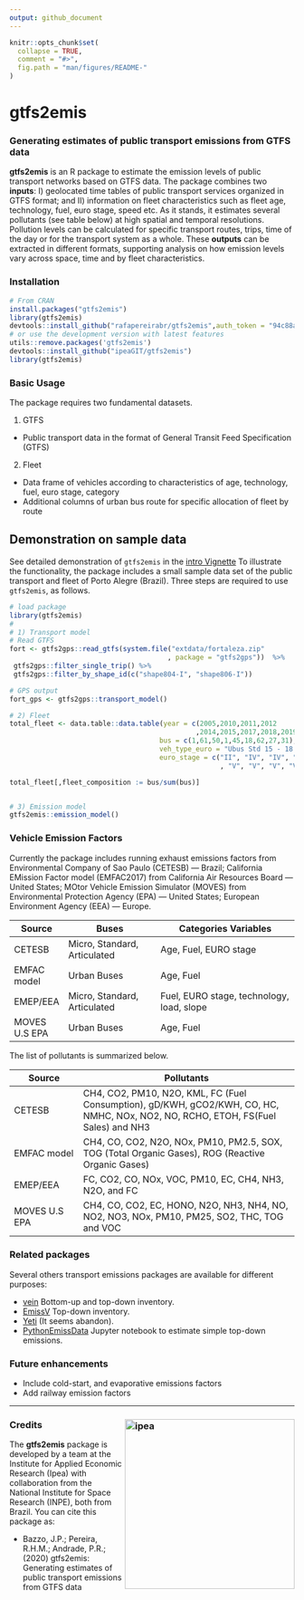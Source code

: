 ```yaml
---
output: github_document
---
```


```r
knitr::opts_chunk$set(
  collapse = TRUE,
  comment = "#>",
  fig.path = "man/figures/README-"
)
```

# gtfs2emis

### Generating estimates of public transport emissions from GTFS data

**gtfs2emis** is an R package to estimate the emission levels of public transport networks based on GTFS data. The package combines two **inputs**: I) geolocated time tables of public transport services organized in GTFS format; and II) information on fleet characteristics such as fleet age, technology, fuel, euro stage, speed etc. As it stands, it estimates several pollutants (see table below) at high spatial and temporal resolutions. Pollution levels can be calculated for specific transport routes, trips, time of the day or for the transport system as a whole. These **outputs** can be extracted in different formats, supporting analysis on how emission levels vary across space, time and by fleet characteristics.

<!-- The **gtfs2emis** package leverages on standard GTFS data format and develops a computational method that can be easily used to estimate enviromental emissions of several public transport systems around the world. One of the core advantages of **gtfs2emis** is that it makes extremely easy to simulate how the environmental performance of a public transport system would change under different policy scenarios. Simple modifications to the package input would allow one to estimate how emissions levels could be affected by different interventions such as electrifying the fleet, building new transport corridors, changing route itineraries or frequencies and fleet renewal. -->

### Installation

```r
# From CRAN
install.packages("gtfs2emis")
library(gtfs2emis)
devtools::install_github("rafapereirabr/gtfs2emis",auth_token = "94c88a642a2f62fce15e4c05cc0b6ead55ff5851")
# or use the development version with latest features
utils::remove.packages('gtfs2emis')
devtools::install_github("ipeaGIT/gtfs2emis")
library(gtfs2emis)
```

### Basic Usage

The package requires two fundamental datasets.

1. GTFS
 - Public transport data in the format of General Transit Feed Specification (GTFS)
 
2. Fleet
 - Data frame of vehicles according to characteristics of age, technology, fuel, euro stage, category
 - Additional columns of urban bus route for specific allocation of fleet by route
 
 
## Demonstration on sample data

See detailed demonstration of `gtfs2emis` in the [intro Vignette](https://github.com/rafapereirabr/gtfs2emis/blob/master/doc/gtfs2emis-vignette.md)
To illustrate the functionality, the package includes a small sample data set of the public transport and fleet of Porto Alegre (Brazil). Three steps are required to use `gtfs2emis`, as follows.


```r
# load package
library(gtfs2emis)
# 
# 1) Transport model
# Read GTFS
fort <- gtfs2gps::read_gtfs(system.file("extdata/fortaleza.zip"
                                       , package = "gtfs2gps"))  %>%
 gtfs2gps::filter_single_trip() %>% 
 gtfs2gps::filter_by_shape_id(c("shape804-I", "shape806-I"))

# GPS output
fort_gps <- gtfs2gps::transport_model()

# 2) Fleet 
total_fleet <- data.table::data.table(year = c(2005,2010,2011,2012
                                              ,2014,2015,2017,2018,2019),
                                     bus = c(1,61,50,1,45,18,62,27,31),
                                     veh_type_euro = "Ubus Std 15 - 18 t",
                                     euro_stage = c("II", "IV", "IV", "V"
                                                    , "V", "V", "V", "V","V"))

total_fleet[,fleet_composition := bus/sum(bus)]


# 3) Emission model
gtfs2emis::emission_model()
```


### Vehicle Emission Factors

Currently the package includes running exhaust emissions factors from Environmental Company of Sao Paulo (CETESB) — Brazil; California EMission Factor model (EMFAC2017) from California Air Resources Board — United States; MOtor Vehicle Emission Simulator (MOVES) from Environmental Protection Agency (EPA) — United States;  European Environment Agency (EEA) — Europe. 

| Source        | Buses                        | Categories Variables                        | 
|---------------|------------------------------|---------------------------------------------| 
| CETESB        | Micro, Standard, Articulated | Age, Fuel, EURO stage                       |
| EMFAC model   | Urban Buses                  | Age, Fuel                                   | 
| EMEP/EEA      | Micro, Standard, Articulated | Fuel, EURO stage, technology, load, slope   |
| MOVES U.S EPA | Urban Buses                  | Age, Fuel                                   | 

The list of pollutants is summarized below.

| Source        | Pollutants                                   | 
|---------------|----------------------------------------------| 
| CETESB        | CH4, CO2, PM10, N2O, KML, FC (Fuel Consumption), gD/KWH, gCO2/KWH, CO, HC, NMHC, NOx, NO2, NO, RCHO, ETOH, FS(Fuel Sales) and NH3  |                      |
| EMFAC model   | CH4, CO, CO2, N2O, NOx, PM10, PM2.5, SOX, TOG (Total Organic Gases), ROG (Reactive Organic Gases) | 
| EMEP/EEA      | FC, CO2, CO, NOx, VOC, PM10, EC, CH4, NH3, N2O, and FC|
| MOVES U.S EPA | CH4, CO, CO2, EC, HONO, N2O, NH3, NH4, NO, NO2, NO3, NOx, PM10, PM25, SO2, THC, TOG and  VOC | 

### **Related packages**

Several others transport emissions packages are available for different purposes:

- [vein](https://github.com/atmoschem/vein) Bottom-up and top-down inventory.
- [EmissV](https://github.com/atmoschem/emissv) Top-down inventory.
- [Yeti](https://github.com/twollnik/YETI) (It seems abandon).
- [PythonEmissData](https://github.com/adelgadop/PythonEmissData) Jupyter notebook to estimate simple top-down emissions.


### **Future enhancements**

- Include cold-start, and evaporative emissions factors
- Add railway emission factors

-----

### Credits <img align="right" src="man/figures/ipea_logo.png" alt="ipea" width="300">

The **gtfs2emis** package is developed by a team at the Institute for Applied Economic Research (Ipea) with collaboration from the National Institute for Space Research (INPE), both from Brazil. You can cite this package as:

*  Bazzo, J.P.; Pereira, R.H.M.; Andrade, P.R.; (2020) gtfs2emis: Generating estimates of public transport emissions from GTFS data
